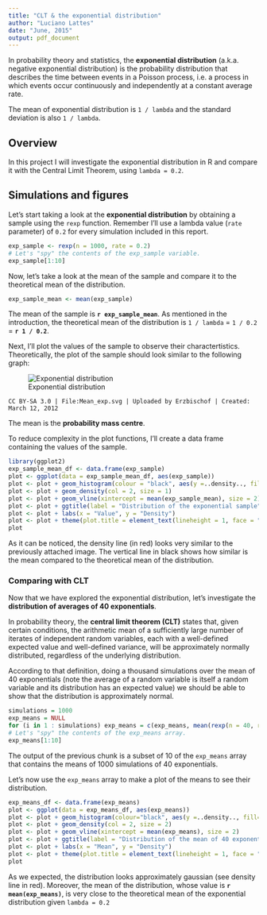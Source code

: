 ```yaml
---
title: "CLT & the exponential distribution"
author: "Luciano Lattes"
date: "June, 2015"
output: pdf_document
---
```


In probability theory and statistics, the **exponential distribution** (a.k.a. negative exponential distribution) is the probability distribution that describes the time between events in a Poisson process, i.e. a process in which events occur continuously and independently at a constant average rate.

The mean of exponential distribution is `1 / lambda` and the standard deviation is also `1 / lambda`.

## Overview

In this project I will investigate the exponential distribution in R and compare it with the Central Limit Theorem, using `lambda = 0.2`.

## Simulations and figures

Let's start taking a look at the **exponential distribution** by obtaining a sample using the `rexp` function. Remember I'll use a lambda value (`rate` parameter) of `0.2` for every simulation included in this report.

```r
exp_sample <- rexp(n = 1000, rate = 0.2)
# Let's "spy" the contents of the exp_sample variable.
exp_sample[1:10]
```

Now, let's take a look at the mean of the sample and compare it to the theoretical mean of the distribution.

```r
exp_sample_mean <- mean(exp_sample)
```

The mean of the sample is **`r exp_sample_mean`**. As mentioned in the introduction, the theoretical mean of the distribution is `1 / lambda` = `1 / 0.2` = **`r 1 / 0.2`**.

Next, I'll plot the values of the sample to observe their charactertistics. Theoretically, the plot of the sample should look similar to the following graph:

![Exponential distribution](Mean_exp.jpg)

`CC BY-SA 3.0 | File:Mean_exp.svg | Uploaded by Erzbischof | Created: March 12, 2012`

The mean is the **probability mass centre**.

To reduce complexity in the plot functions, I'll create a data frame containing the values of the sample.

```r
library(ggplot2)
exp_sample_mean_df <- data.frame(exp_sample)
plot <- ggplot(data = exp_sample_mean_df, aes(exp_sample)) 
plot <- plot + geom_histogram(colour = "black", aes(y =..density.., fill=..count..))
plot <- plot + geom_density(col = 2, size = 1)
plot <- plot + geom_vline(xintercept = mean(exp_sample_mean), size = 2)
plot <- plot + ggtitle(label = "Distribution of the exponential sample")
plot <- plot + labs(x = "Value", y = "Density")
plot <- plot + theme(plot.title = element_text(lineheight = 1, face = "bold"))
plot
```

As it can be noticed, the density line (in red) looks very similar to the previously attached image. The vertical line in black shows how similar is the mean compared to the theoretical mean of the distribution.

### Comparing with CLT

Now that we have explored the exponential distribution, let's investigate the **distribution of averages of 40 exponentials**.

In probability theory, the **central limit theorem (CLT)** states that, given certain conditions, the arithmetic mean of a sufficiently large number of iterates of independent random variables, each with a well-defined expected value and well-defined variance, will be approximately normally distributed, regardless of the underlying distribution.

According to that definition, doing a thousand simulations over the mean of 40 exponentials (note the average of a random variable is itself a random variable and its distribution has an expected value) we should be able to show that the distribution is approximately normal.

```r
simulations = 1000
exp_means = NULL
for (i in 1 : simulations) exp_means = c(exp_means, mean(rexp(n = 40, rate = 0.2)))
# Let's "spy" the contents of the exp_means array.
exp_means[1:10]
```

The output of the previous chunk is a subset of 10 of the `exp_means` array that contains the means of 1000 simulations of 40 exponentials.

Let's now use the `exp_means` array to make a plot of the means to see their distribution.

```r
exp_means_df <- data.frame(exp_means)
plot <- ggplot(data = exp_means_df, aes(exp_means)) 
plot <- plot + geom_histogram(colour="black", aes(y =..density.., fill=..count..))
plot <- plot + geom_density(col = 2, size = 2)
plot <- plot + geom_vline(xintercept = mean(exp_means), size = 2)
plot <- plot + ggtitle(label = "Distribution of the mean of 40 exponentials")
plot <- plot + labs(x = "Mean", y = "Density")
plot <- plot + theme(plot.title = element_text(lineheight = 1, face = "bold"))
plot
```

As we expected, the distribution looks approximately gaussian (see density line in red). Moreover, the mean of the distribution, whose value is **`r mean(exp_means)`**, is very close to the theoretical mean of the exponential distribution given `lambda = 0.2`
